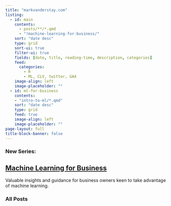 ```yaml
---
title: "markvanderstay.com"
listing:
  - id: main
    contents: 
      - posts/**/*.qmd
      - "!machine-learning-for-business/"
    sort: "date desc"
    type: grid
    sort-ui: true
    filter-ui: true
    fields: [date, title, reading-time, description, categories]
    feed: 
      categories: 
        - R
        - ML, CLV, twitter, GA4
    image-align: left
    image-placeholder: ""
  - id: ml-for-business
    contents: 
    - "intro-to-ml/*.qmd"
    sort: "date desc"
    type: grid
    feed: true
    image-align: left
    image-placeholder: ""
page-layout: full
title-block-banner: false
---
```


### New Series:

## [Machine Learning for Business](./posts/machine-learning-for-business/index.html)

Valuable insights and guidance for business owners keen to take advantage of machine learning.

::: {#ml-for-business}
:::

### All Posts
